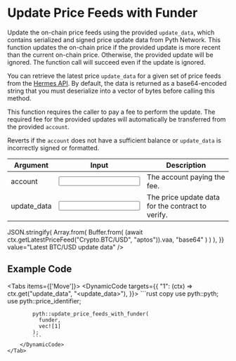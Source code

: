 
# Update Price Feeds with Funder

Update the on-chain price feeds using the provided `update_data`, which contains serialized and signed price update data from Pyth Network.
This function updates the on-chain price if the provided update is more recent than the current on-chain price.
Otherwise, the provided update will be ignored.
The function call will succeed even if the update is ignored.

You can retrieve the latest price `update_data` for a given set of price feeds from the [Hermes API](https://hermes.pyth.network/docs).
By default, the data is returned as a base64-encoded string that you must deserialize into a vector of bytes before calling this method.

This function requires the caller to pay a fee to perform the update.
The required fee for the provided updates will automatically be transferred from the provided `account`.

Reverts if the `account` does not have a sufficient balance or `update_data` is incorrectly signed or formatted.

<div className="mt-6 overflow-x-auto">

| Argument                                                         | Input                                                      | Description                                       |
| ---------------------------------------------------------------- | ---------------------------------------------------------- | ------------------------------------------------- |
| <Arg required={true} type="signer">account</Arg>                 | <Input id="account" />                                     | The account paying the fee.                       |
| <Arg required={true} type="vector<vector<u8>>">update_data</Arg> | <Input id="update_data" format={InputFormats.ByteArray} /> | The price update data for the contract to verify. |

</div>

<Examples>
  <Example
    keyValues={{
      update_data: async (ctx) =>
        JSON.stringify(
          Array.from(
            Buffer.from(
              (await ctx.getLatestPriceFeed("Crypto.BTC/USD", "aptos")).vaa,
              "base64"
            )
          )
        ),
    }}
    value="Latest BTC/USD update data"
  />
</Examples>

## Example Code

<Tabs items={['Move']}>
    <Tab>
        <DynamicCode targets={{
            "1": (ctx) => ctx.get("update_data", "<update_data>"),
        }}>
            ```rust copy
            use pyth::pyth;
            use pyth::price_identifier;

            pyth::update_price_feeds_with_funder(
              funder,
              vec![1]
            );
            ```
        </DynamicCode>
    </Tab>

</Tabs>
